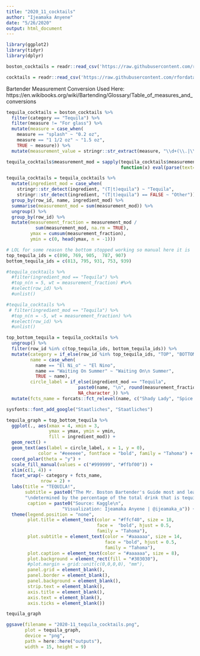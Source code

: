 ```yaml
---
title: "2020_11_cocktails"
author: "Ijeamaka Anyene"
date: "5/26/2020"
output: html_document
---
```


```r
library(ggplot2)
library(tidyr)
library(dplyr)
```

```r
boston_cocktails = readr::read_csv('https://raw.githubusercontent.com/rfordatascience/tidytuesday/master/data/2020/2020-05-26/boston_cocktails.csv')
```

```r
cocktails = readr::read_csv('https://raw.githubusercontent.com/rfordatascience/tidytuesday/master/data/2020/2020-05-26/cocktails.csv')

```

Bartender Measurement Conversion Used Here: https://en.wikibooks.org/wiki/Bartending/Glossary/Table_of_measures_and_conversions

```r
tequila_cocktails = boston_cocktails %>%
  filter(category == "Tequila") %>%
  filter(measure != "For glass") %>%
  mutate(measure = case_when(
    measure == "splash" ~ "0.2 oz",
    measure == "1 1/2 oz" ~ "1.5 oz",
    TRUE ~ measure)) %>%
  mutate(measurement_value = stringr::str_extract(measure, "\\d+(\\.|\\/)*\\d*"))

tequila_cocktails$measurement_mod = sapply(tequila_cocktails$measurement_value,
                                           function(x) eval(parse(text=x)))
```

```r
tequila_cocktails = tequila_cocktails %>%
  mutate(ingredient_mod = case_when(
    stringr::str_detect(ingredient, "(T|t)equila") ~ "Tequila",
    stringr::str_detect(ingredient, "(T|t)equila") == FALSE ~ "Other")) %>%
  group_by(row_id, name, ingredient_mod) %>%
  summarise(measurement_mod = sum(measurement_mod)) %>%
  ungroup() %>%
  group_by(row_id) %>%
  mutate(measurement_fraction = measurement_mod /
           sum(measurement_mod, na.rm = TRUE),
         ymax = cumsum(measurement_fraction),
         ymin = c(0, head(ymax, n = -1)))

```

```r
# LOL for some reason the bottom stopped working so manual here it is
top_tequila_ids = c(890, 769, 905, 	787, 907)
bottom_tequila_ids = c(813, 795, 931, 753, 939)

#tequila_cocktails %>%
  #filter(ingredient_mod == "Tequila") %>%
  #top_n(n = 5, wt = measurement_fraction) #%>%
  #select(row_id) %>%
  #unlist()

#tequila_cocktails %>%
 # filter(ingredient_mod == "Tequila") %>%
  #top_n(n = -5, wt = measurement_fraction) %>%
  #select(row_id) %>%
  #unlist()
```

```r
top_bottom_tequila = tequila_cocktails %>%
  ungroup() %>%
  filter(row_id %in% c(top_tequila_ids, bottom_tequila_ids)) %>%
  mutate(category = if_else(row_id %in% top_tequila_ids, "TOP", "BOTTOM"),
         name = case_when(
           name == "El Ni_o" ~ "El Nino", 
           name == "Waiting On Summer" ~ "Waiting On\n Summer",
           TRUE ~ name),
         circle_label = if_else(ingredient_mod == "Tequila", 
                           paste0(name, "\n", round(measurement_fraction * 100, 1), "%"),
                           NA_character_)) %>%
  mutate(fcts_name = forcats::fct_relevel(name, c("Shady Lady", "Spice Of Life", "El Nino", "Hairy Sunrise", "Waiting On\n Summer","Tequila Collins", "Mexican Monk", "Mexicola", "Tequonic", "Paloma")))

```

```r
sysfonts::font_add_google("Staatliches", "Staatliches")
```

```r
tequila_graph = top_bottom_tequila %>%
  ggplot(., aes(xmax = 4, xmin = 3, 
                ymax = ymax, ymin = ymin,
                fill = ingredient_mod)) +
  geom_rect() +
  geom_text(aes(label = circle_label, x = 1, y = 0), 
            color = "#eeeeee", fontface = "bold", family = "Tahoma") +
  coord_polar(theta = "y") +
  scale_fill_manual(values = c("#999999", "#ffbf00")) +
  xlim(c(1, 4)) +
  facet_wrap(~ category + fcts_name, 
             nrow = 2) +
  labs(title = "TEQUILA!",
       subtitle = paste0("The Mr. Boston Bartender's Guide most and least tequila heavy drinks", 
       "\ndetermined by the percentage of the total drink that is tequila."),
        caption = paste0("Source: Kaggle\n",
                     "Visualization: Ijeamaka Anyene | @ijeamaka_a")) +
  theme(legend.position = "none",
        plot.title = element_text(color = "#ffcf40", size = 18, 
                                  face =  "bold", hjust = 0.5,
                                  family = "Tahoma"),
        plot.subtitle = element_text(color = "#aaaaaa", size = 14,
                                     face = "bold", hjust = 0.5,
                                     family = "Tahoma"),
        plot.caption = element_text(color = "#aaaaaa", size = 8),
        plot.background = element_rect(fill = "#303030"),
        #plot.margin = grid::unit(c(0,0,0,0), "mm"),
        panel.grid = element_blank(),
        panel.border = element_blank(),
        panel.background = element_blank(),
        strip.text = element_blank(),
        axis.title = element_blank(),
        axis.text = element_blank(),
        axis.ticks = element_blank())

tequila_graph
```

```r
ggsave(filename = "2020-11_tequila_cocktails.png", 
       plot = tequila_graph, 
       device = "png", 
       path = here::here("outputs"), 
       width = 15, height = 9)
```


